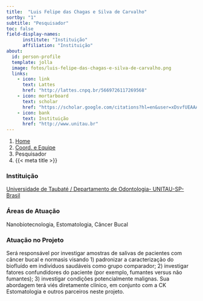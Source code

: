 ```yaml
---
title:  "Luis Felipe das Chagas e Silva de Carvalho"
sortby: "1"
subtitle: "Pesquisador"
toc: false
field-display-names:
      institute: "Instituição"
      affiliation: "Instituição"
about:
  id: person-profile
  template: jolla
  image: fotos/luis-felipe-das-chagas-e-silva-de-carvalho.png
  links:
    - icon: link
      text: Lattes
      href: "http://lattes.cnpq.br/5669726117269568"
    - icon: mortarboard
      text: scholar
      href: "https://scholar.google.com/citations?hl=en&user=xDsvfUEAAAAJ"
    - icon: bank
      text: Instituição
      href: "http://www.unitau.br"
---
```


```{=html}
<nav aria-label="breadcrumb">
  <ol class="breadcrumb">
    <li class="breadcrumb-item"><a href="../../index.html">Home</a></li>
    <li class="breadcrumb-item"><a href="../coord-equipe.html">Coord. e Equipe</a></li>
    <li class="breadcrumb-item active">Pesquisador</li>
    <li class="breadcrumb-item active" aria-current="page">{{< meta title >}}</li>
  </ol>
</nav>
```
:::{#person-profile}
:::

### Instituição

[Universidade de Taubaté / Departamento de Odontologia- UNITAU-SP-Brasil](http://www.unitau.br)

### Áreas de Atuação

Nanobiotecnologia, Estomatologia, Câncer Bucal

### Atuação no Projeto

Será responsável por investigar amostras de salivas de pacientes com câncer bucal e normasis visando 1) padronizar a caracterização do biofluído em indivíduos saudáveis como grupo comparador; 2) investigar fatores confundidores do paciente (por exemplo, fumantes versus não fumantes); 3) investigar condições potencialmente malignas. Sua abordagem terá viés diretamente clínico, em conjunto com a CK Estomatologia e outros parceiros neste projeto.
